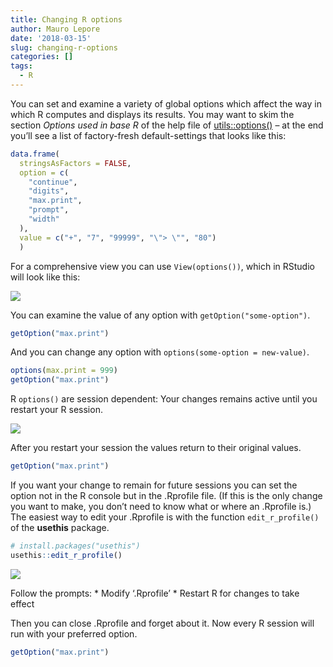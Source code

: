 ```yaml
---
title: Changing R options
author: Mauro Lepore
date: '2018-03-15'
slug: changing-r-options
categories: []
tags:
  - R
---
```


You can set and examine a variety of global options which affect the way in which R computes and displays its results. You may want to skim the section _Options used in base R_ of the help file of [utils::options()](https://goo.gl/9NctjE) -- at the end you'll see a list of factory-fresh default-settings that looks like this:

```r
data.frame(
  stringsAsFactors = FALSE,
  option = c(
    "continue",
    "digits",
    "max.print",
    "prompt",
    "width"
  ),
  value = c("+", "7", "99999", "\"> \"", "80")
  )
```

For a comprehensive view you can use `View(options())`, which in RStudio will look like this:

![](https://i.imgur.com/whfl7Wu.png)

You can examine the value of any option with `getOption("some-option")`.

```r
getOption("max.print")
```

And you can change any option with `options(some-option = new-value)`.

```r
options(max.print = 999)
getOption("max.print")
```

R `options()` are session dependent: Your changes remains active until you restart your R session.

![](https://i.imgur.com/OyZSha3.png)

After you restart your session the values return to their original values.

```r
getOption("max.print")
```

If you want your change to remain for future sessions you can set the option not in the R console but in the .Rprofile file. (If this is the only change you want to make, you don't need to know what or where an .Rprofile is.) The easiest way to edit your .Rprofile is with the function `edit_r_profile()` of the __usethis__ package.

```r
# install.packages("usethis")
usethis::edit_r_profile()
```

![](https://i.imgur.com/m0IFLAT.png)

Follow the prompts:
* Modify '.Rprofile'
* Restart R for changes to take effect

Then you can close .Rprofile and forget about it. Now every R session will run with your preferred option.

```r
getOption("max.print")
```

